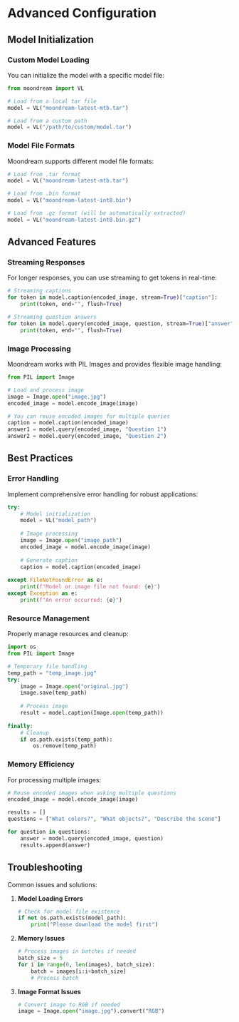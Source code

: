 # Advanced Configuration

## Model Initialization

### Custom Model Loading

You can initialize the model with a specific model file:

```python
from moondream import VL

# Load from a local tar file
model = VL("moondream-latest-mtb.tar")

# Load from a custom path
model = VL("/path/to/custom/model.tar")
```

### Model File Formats

Moondream supports different model file formats:

```python
# Load from .tar format
model = VL("moondream-latest-mtb.tar")

# Load from .bin format
model = VL("moondream-latest-int8.bin")

# Load from .gz format (will be automatically extracted)
model = VL("moondream-latest-int8.bin.gz")
```

## Advanced Features

### Streaming Responses

For longer responses, you can use streaming to get tokens in real-time:

```python
# Streaming captions
for token in model.caption(encoded_image, stream=True)["caption"]:
    print(token, end="", flush=True)

# Streaming question answers
for token in model.query(encoded_image, question, stream=True)["answer"]:
    print(token, end="", flush=True)
```

### Image Processing

Moondream works with PIL Images and provides flexible image handling:

```python
from PIL import Image

# Load and process image
image = Image.open("image.jpg")
encoded_image = model.encode_image(image)

# You can reuse encoded images for multiple queries
caption = model.caption(encoded_image)
answer1 = model.query(encoded_image, "Question 1")
answer2 = model.query(encoded_image, "Question 2")
```

## Best Practices

### Error Handling

Implement comprehensive error handling for robust applications:

```python
try:
    # Model initialization
    model = VL("model_path")
    
    # Image processing
    image = Image.open("image_path")
    encoded_image = model.encode_image(image)
    
    # Generate caption
    caption = model.caption(encoded_image)
    
except FileNotFoundError as e:
    print(f"Model or image file not found: {e}")
except Exception as e:
    print(f"An error occurred: {e}")
```

### Resource Management

Properly manage resources and cleanup:

```python
import os
from PIL import Image

# Temporary file handling
temp_path = "temp_image.jpg"
try:
    image = Image.open("original.jpg")
    image.save(temp_path)
    
    # Process image
    result = model.caption(Image.open(temp_path))
    
finally:
    # Cleanup
    if os.path.exists(temp_path):
        os.remove(temp_path)
```

### Memory Efficiency

For processing multiple images:

```python
# Reuse encoded images when asking multiple questions
encoded_image = model.encode_image(image)

results = []
questions = ["What colors?", "What objects?", "Describe the scene"]

for question in questions:
    answer = model.query(encoded_image, question)
    results.append(answer)
```

## Troubleshooting

Common issues and solutions:

1. **Model Loading Errors**
   ```python
   # Check for model file existence
   if not os.path.exists(model_path):
       print("Please download the model first")
   ```

2. **Memory Issues**
   ```python
   # Process images in batches if needed
   batch_size = 5
   for i in range(0, len(images), batch_size):
       batch = images[i:i+batch_size]
       # Process batch
   ```

3. **Image Format Issues**
   ```python
   # Convert image to RGB if needed
   image = Image.open("image.jpg").convert("RGB")
   ``` 